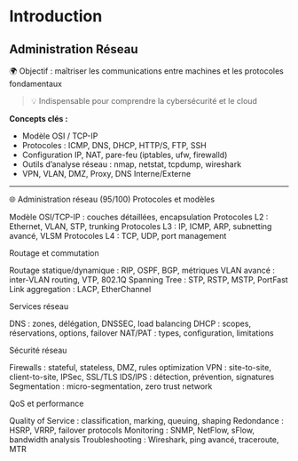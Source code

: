 # Introduction

## Administration Réseau

🌍 Objectif : maîtriser les communications entre machines et les protocoles fondamentaux

> 💡 Indispensable pour comprendre la cybersécurité et le cloud

**Concepts clés :**

-   Modèle OSI / TCP-IP
-   Protocoles : ICMP, DNS, DHCP, HTTP/S, FTP, SSH
-   Configuration IP, NAT, pare-feu (iptables, ufw, firewalld)
-   Outils d’analyse réseau : nmap, netstat, tcpdump, wireshark
-   VPN, VLAN, DMZ, Proxy, DNS Interne/Externe

---

🌐 Administration réseau (95/100)
Protocoles et modèles

Modèle OSI/TCP-IP : couches détaillées, encapsulation
Protocoles L2 : Ethernet, VLAN, STP, trunking
Protocoles L3 : IP, ICMP, ARP, subnetting avancé, VLSM
Protocoles L4 : TCP, UDP, port management

Routage et commutation

Routage statique/dynamique : RIP, OSPF, BGP, métriques
VLAN avancé : inter-VLAN routing, VTP, 802.1Q
Spanning Tree : STP, RSTP, MSTP, PortFast
Link aggregation : LACP, EtherChannel

Services réseau

DNS : zones, délégation, DNSSEC, load balancing
DHCP : scopes, réservations, options, failover
NAT/PAT : types, configuration, limitations

Sécurité réseau

Firewalls : stateful, stateless, DMZ, rules optimization
VPN : site-to-site, client-to-site, IPSec, SSL/TLS
IDS/IPS : détection, prévention, signatures
Segmentation : micro-segmentation, zero trust network

QoS et performance

Quality of Service : classification, marking, queuing, shaping
Redondance : HSRP, VRRP, failover protocols
Monitoring : SNMP, NetFlow, sFlow, bandwidth analysis
Troubleshooting : Wireshark, ping avancé, traceroute, MTR
